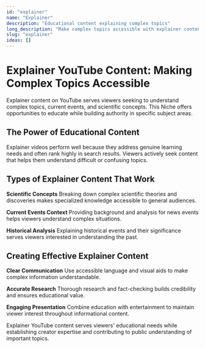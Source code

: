 ```yaml
---
id: "explainer"
name: "Explainer"
description: "Educational content explaining complex topics"
long_description: "Make complex topics accessible with explainer content."
slug: "explainer"
ideas: []
---
```


# Explainer YouTube Content: Making Complex Topics Accessible

Explainer content on YouTube serves viewers seeking to understand complex topics, current events, and scientific concepts. This Niche offers opportunities to educate while building authority in specific subject areas.

## The Power of Educational Content

Explainer videos perform well because they address genuine learning needs and often rank highly in search results. Viewers actively seek content that helps them understand difficult or confusing topics.

## Types of Explainer Content That Work

**Scientific Concepts**
Breaking down complex scientific theories and discoveries makes specialized knowledge accessible to general audiences.

**Current Events Context**
Providing background and analysis for news events helps viewers understand complex situations.

**Historical Analysis**
Explaining historical events and their significance serves viewers interested in understanding the past.

## Creating Effective Explainer Content

**Clear Communication**
Use accessible language and visual aids to make complex information understandable.

**Accurate Research**
Thorough research and fact-checking builds credibility and ensures educational value.

**Engaging Presentation**
Combine education with entertainment to maintain viewer interest throughout informational content.

Explainer YouTube content serves viewers' educational needs while establishing creator expertise and contributing to public understanding of important topics.
